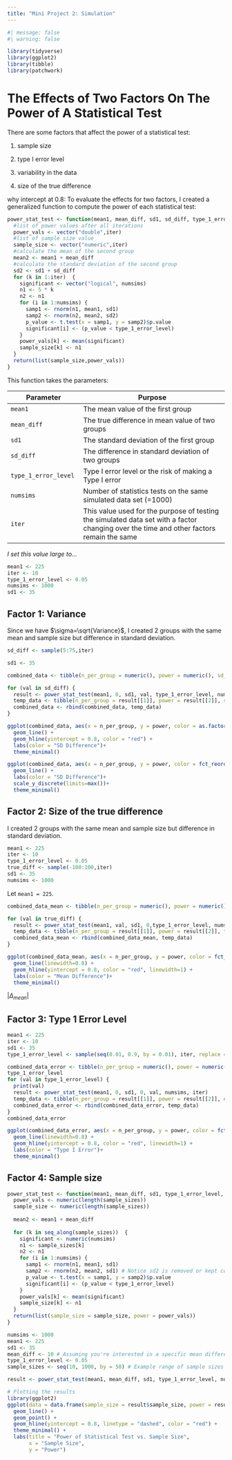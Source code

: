 ```yaml
---
title: "Mini Project 2: Simulation"
---
```


```r
#| message: false
#| warning: false

library(tidyverse)
library(ggplot2)
library(tibble)
library(patchwork)
```

# The Effects of Two Factors On The Power of A Statistical Test

There are some factors that affect the power of a statistical test:

1.  sample size

2.  type I error level

3.  variability in the data

4.  size of the true difference

why intercept at 0.8: To evaluate the effects for two factors, I created a generalized function to compute the power of each statistical test:

```r
power_stat_test <- function(mean1, mean_diff, sd1, sd_diff, type_1_error_level, numsims,iter){
  #list of power values after all iterations 
  power_vals <- vector("double",iter)
  #list of sample size value
  sample_size <- vector("numeric",iter)
  #calculate the mean of the second group
  mean2 <- mean1 + mean_diff
  #calculate the standard deviation of the second group
  sd2 <- sd1 + sd_diff
  for (k in 1:iter)  {
    significant <- vector("logical", numsims)
    n1 <- 5 * k
    n2 <- n1
    for (i in 1:numsims) {
      samp1 <- rnorm(n1, mean1, sd1)
      samp2 <- rnorm(n2, mean2, sd2)
      p_value <- t.test(x = samp1, y = samp2)$p.value
      significant[i] <- (p_value < type_1_error_level)
    }
    power_vals[k] <- mean(significant)
    sample_size[k] <- n1
  }
  return(list(sample_size,power_vals))
}
```

This function takes the parameters:

| Parameter            | Purpose                                                                                                                                  |
|------------------------|-----------------------------------------------|
| `mean1`              | The mean value of the first group                                                                                                        |
| `mean_diff`          | The true difference in mean value of two groups                                                                                          |
| `sd1`                | The standard deviation of the first group                                                                                                |
| `sd_diff`            | The difference in standard deviation of two groups                                                                                       |
| `type_1_error_level` | Type I error level or the risk of making a Type I error                                                                                  |
| `numsims`            | Number of statistics tests on the same simulated data set (=1000)                                                                        |
| `iter`               | This value used for the purpose of testing the simulated data set with a factor changing over the time and other factors remain the same |

*I set this value large to...*

```r
mean1 <- 225
iter <- 10
type_1_error_level <- 0.05
numsims <- 1000
sd1 <- 35
```

## Factor 1: Variance

Since we have $\sigma=\sqrt{Variance}$, I created 2 groups with the same mean and sample size but difference in standard deviation.

```r
sd_diff <- sample(5:75,iter)
```

```r
sd1 <- 35
```

```r
combined_data <- tibble(n_per_group = numeric(), power = numeric(), sd_diff_val = numeric())

for (val in sd_diff) {
  result <- power_stat_test(mean1, 0, sd1, val, type_1_error_level, numsims, iter)
  temp_data <- tibble(n_per_group = result[[1]], power = result[[2]], sd_diff_val = rep(val, length(result[[1]])))
  combined_data <- rbind(combined_data, temp_data)
}

ggplot(combined_data, aes(x = n_per_group, y = power, color = as.factor(sd_diff_val))) +
  geom_line() +
  geom_hline(yintercept = 0.8, color = "red") +
  labs(color = "SD Difference")+
  theme_minimal()

ggplot(combined_data, aes(x = n_per_group, y = power, color = fct_reorder2(as.factor(sd_diff_val),n_per_group,power))) +
  geom_line() +
  labs(color = "SD Difference")+
  scale_y_discrete(limits=max())+
  theme_minimal()
```

## Factor 2: Size of the true difference

I created 2 groups with the same mean and sample size but difference in standard deviation.

```r
mean1 <- 225
iter <- 10
type_1_error_level <- 0.05
true_diff <- sample(-100:100,iter)
sd1 <- 35
numsims <- 1000
```

Let `mean1 = 225`.

```r
combined_data_mean <- tibble(n_per_group = numeric(), power = numeric(), true_diff_val = numeric())

for (val in true_diff) {
  result <- power_stat_test(mean1, val, sd1, 0,type_1_error_level, numsims, iter)
  temp_data <- tibble(n_per_group = result[[1]], power = result[[2]], true_diff_val = rep(val, length(result[[1]])))
  combined_data_mean <- rbind(combined_data_mean, temp_data)
}
```

```r
ggplot(combined_data_mean, aes(x = n_per_group, y = power, color = fct_reorder2(as.factor(true_diff_val),n_per_group,power))) +
  geom_line(linewidth=0.8) +
  geom_hline(yintercept = 0.8, color = "red", linewidth=1) +
  labs(color = "Mean Difference")+
  theme_minimal()

```

$|\Delta_{mean}|$

## Factor 3: Type 1 Error Level

```r
mean1 <- 225
iter <- 10
sd1 <- 35
type_1_error_level <- sample(seq(0.01, 0.9, by = 0.01), iter, replace = TRUE)
```

```r
combined_data_error <- tibble(n_per_group = numeric(), power = numeric(), error_level = numeric())
type_1_error_level
for (val in type_1_error_level) {
  print(val)
  result <- power_stat_test(mean1, 0, sd1, 0, val, numsims, iter)
  temp_data <- tibble(n_per_group = result[[1]], power = result[[2]], error_level = rep(val, length(result[[1]])))
  combined_data_error <- rbind(combined_data_error, temp_data)
}
combined_data_error
```

```r
ggplot(combined_data_error, aes(x = n_per_group, y = power, color = fct_reorder2(as.factor(error_level),n_per_group,power))) +
  geom_line(linewidth=0.8) +
  geom_hline(yintercept = 0.8, color = "red", linewidth=1) +
  labs(color = "Type I Error")+
  theme_minimal()

```

## Factor 4: Sample size

```r
power_stat_test <- function(mean1, mean_diff, sd1, type_1_error_level, numsims, sample_sizes){
  power_vals <- numeric(length(sample_sizes))
  sample_size <- numeric(length(sample_sizes))
  
  mean2 <- mean1 + mean_diff
  
  for (k in seq_along(sample_sizes))  {
    significant <- numeric(numsims)
    n1 <- sample_sizes[k]
    n2 <- n1
    for (i in 1:numsims) {
      samp1 <- rnorm(n1, mean1, sd1)
      samp2 <- rnorm(n2, mean2, sd1) # Notice sd2 is removed or kept constant as sd1
      p_value <- t.test(x = samp1, y = samp2)$p.value
      significant[i] <- (p_value < type_1_error_level)
    }
    power_vals[k] <- mean(significant)
    sample_size[k] <- n1
  }
  return(list(sample_size = sample_size, power = power_vals))
}
```

```r
numsims <- 1000
mean1 <- 225
sd1 <- 35
mean_diff <- 10 # Assuming you're interested in a specific mean difference
type_1_error_level <- 0.05
sample_sizes <- seq(10, 1000, by = 50) # Example range of sample sizes

result <- power_stat_test(mean1, mean_diff, sd1, type_1_error_level, numsims, sample_sizes)

# Plotting the results
library(ggplot2)
ggplot(data = data.frame(sample_size = result$sample_size, power = result$power), aes(x = sample_size, y = power)) +
  geom_line() +
  geom_point() +
  geom_hline(yintercept = 0.8, linetype = "dashed", color = "red") +
  theme_minimal() +
  labs(title = "Power of Statistical Test vs. Sample Size",
       x = "Sample Size",
       y = "Power")

```
